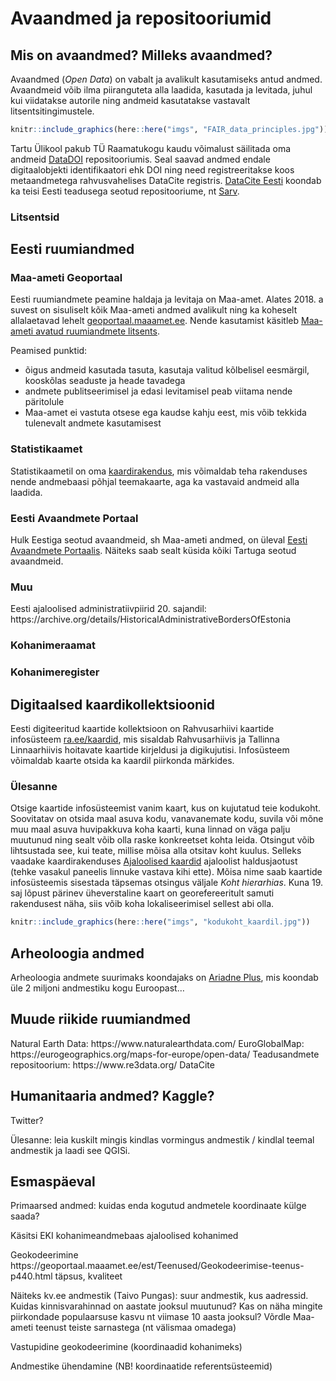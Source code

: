 # Avaandmed ja repositooriumid {#avaandmed}

## Mis on avaandmed? Milleks avaandmed?

Avaandmed (*Open Data*) on vabalt ja avalikult kasutamiseks antud andmed. Avaandmeid võib ilma piiranguteta alla laadida, kasutada ja levitada, juhul kui viidatakse autorile ning andmeid kasutatakse vastavalt litsentsitingimustele.

<!-- Lisada utlib materjale ja muu üldine ülevaade. Andres võib teha.  -->


```r
knitr::include_graphics(here::here("imgs", "FAIR_data_principles.jpg"))
```
<!-- 
- Andmete **leitavusele** aitab kaasa see, kui
    + andmetel on püsiidentifikaator DOI,
    + andmed on masinloetaval kujul,  
    + andmed on varustatud võtme- ja märksõnadega,  
    + andmetel on olemas metainfo.
- Andmete **kättesaadavusele** aitab kaasa see, kui  
    + andmeid (või osa nendest) säilitatakse avatud repositooriumis.
- Andmete **ristkasutusele** aitab kaasa see, kui  
    + andmeid hoitakse laialt levinud vormingus,  
    + kasutatakse mingeid andmete v metaandmete standardeid,  
- Andmete **taaskasutatavusele** aitab kaasa see, kui  
    + dokumenteeritakse andmetöötluse protsessi,  
    + varustatakse andmed litsentsiga,  
    + tagatakse andmete kvaliteet.  -->



Tartu Ülikool pakub TÜ Raamatukogu kaudu võimalust säilitada oma andmeid [DataDOI](https://datadoi.ee/) repositooriumis. Seal saavad andmed endale digitaalobjekti identifikaatori ehk DOI ning need registreeritakse koos metaandmetega rahvusvahelises DataCite registris. [DataCite Eesti](http://datacite.ee/datacite.php) koondab ka teisi Eesti teadusega seotud repositooriume, nt [Sarv](http://geokogud.info/).



### Litsentsid

<!-- Paar sõna sellest, et andmetel peab olema litsents. Vaadata utlib videot või nt github litsentside juhist.  -->



## Eesti ruumiandmed

### Maa-ameti Geoportaal

Eesti ruumiandmete peamine haldaja ja levitaja on Maa-amet. Alates 2018. a suvest on sisuliselt kõik Maa-ameti andmed avalikult ning ka koheselt allalaetavad lehelt [geoportaal.maaamet.ee](https://geoportaal.maaamet.ee/). Nende kasutamist käsitleb [Maa-ameti avatud ruumiandmete litsents](https://geoportaal.maaamet.ee/docs/Avaandmed/ETAK_ruumiandmete_litsentsileping.pdf).

Peamised punktid: 

- õigus andmeid kasutada tasuta, kasutaja valitud kõlbelisel eesmärgil, kooskõlas seaduste ja heade tavadega
- andmete publitseerimisel ja edasi levitamisel peab viitama nende päritolule
- Maa-amet ei vastuta otsese ega kaudse kahju eest, mis võib tekkida tulenevalt andmete kasutamisest

<!-- Siia mingi lühike ülesanne? -->

### Statistikaamet

Statistikaametil on oma [kaardirakendus](https://estat.stat.ee/StatistikaKaart/VKR), mis võimaldab teha rakenduses nende andmebaasi põhjal teemakaarte, aga ka vastavaid andmeid alla laadida.  

<!-- lisa siia screenshot -->
<!-- laadi mingid andmed alla ja proovi saada QGISi? Nt Loendused -> Rahva ja eluruumide loendus -> Eesti emakeelega rahvastik murdekeele oskuse järgi -> Asustusüksus -> Oskab mõnda murret  -->

### Eesti Avaandmete Portaal

Hulk Eestiga seotud avaandmeid, sh Maa-ameti andmed, on üleval [Eesti Avaandmete Portaalis](https://opendata.riik.ee/). Näiteks saab sealt küsida kõiki Tartuga seotud avaandmeid.  

### Muu

Eesti ajaloolised administratiivpiirid 20. sajandil: https://archive.org/details/HistoricalAdministrativeBordersOfEstonia

### Kohanimeraamat

### Kohanimeregister

## Digitaalsed kaardikollektsioonid 

Eesti digiteeritud kaartide kollektsioon on Rahvusarhiivi kaartide infosüsteem [ra.ee/kaardid](http://www.ra.ee/kaardid/), mis sisaldab Rahvusarhiivis ja Tallinna Linnaarhiivis hoitavate kaartide kirjeldusi ja digikujutisi. Infosüsteem võimaldab kaarte otsida ka kaardil piirkonda märkides.

<!-- Lisada näiteid teistest riikidest -->


### Ülesanne 

Otsige kaartide infosüsteemist vanim kaart, kus on kujutatud teie kodukoht. Soovitatav on otsida maal asuva kodu, vanavanemate kodu, suvila või mõne muu maal asuva huvipakkuva koha kaarti, kuna linnad on väga palju muutunud ning sealt võib olla raske konkreetset kohta leida. Otsingut võib lihtsustada see, kui teate, millise mõisa alla otsitav koht kuulus. Selleks vaadake kaardirakenduses [Ajaloolised kaardid](https://xgis.maaamet.ee/xgis2/page/app/ajalooline) ajaloolist haldusjaotust (tehke vasakul paneelis linnuke vastava kihi ette). Mõisa nime saab kaartide infosüsteemis sisestada täpsemas otsingus väljale *Koht hierarhias*. Kuna 19. saj lõpust pärinev üheverstaline kaart on georefereeritult samuti rakendusest näha, siis võib koha lokaliseerimisel sellest abi olla. 

```r
knitr::include_graphics(here::here("imgs", "kodukoht_kaardil.jpg"))
```


## Arheoloogia andmed

<!-- Andres teeb. Võid mõtteid ja linke lisada -->

Arheoloogia andmete suurimaks koondajaks on [Ariadne Plus](https://ariadne-infrastructure.eu/), mis koondab üle 2 miljoni andmestiku kogu Euroopast...

## Muude riikide ruumiandmed

<!-- Andres teeb. Võid mõtteid ja linke lisada. Tean, et on mingi sait, kust saab kõik riigipiirid, looduse asjade (jõed järved jms), teed jms kätte. otsin üles -->

Natural Earth Data: https://www.naturalearthdata.com/
EuroGlobalMap: https://eurogeographics.org/maps-for-europe/open-data/
Teadusandmete repositoorium: https://www.re3data.org/
DataCite

## Humanitaaria andmed? Kaggle?

Twitter?

Ülesanne: leia kuskilt mingis kindlas vormingus andmestik / kindlal teemal andmestik ja laadi see QGISi.


## Esmaspäeval

Primaarsed andmed: kuidas enda kogutud andmetele koordinaate külge saada?

Käsitsi
EKI kohanimeandmebaas
ajaloolised kohanimed

Geokodeerimine
https://geoportaal.maaamet.ee/est/Teenused/Geokodeerimise-teenus-p440.html
täpsus, kvaliteet

Näiteks kv.ee andmestik (Taivo Pungas): suur andmestik, kus aadressid. 
Kuidas kinnisvarahinnad on aastate jooksul muutunud? Kas on näha mingite piirkondade populaarsuse kasvu nt viimase 10 aasta jooksul?
Võrdle Maa-ameti teenust teiste sarnastega (nt välismaa omadega)

Vastupidine geokodeerimine (koordinaadid kohanimeks)

Andmestike ühendamine (NB! koordinaatide referentsüsteemid)

